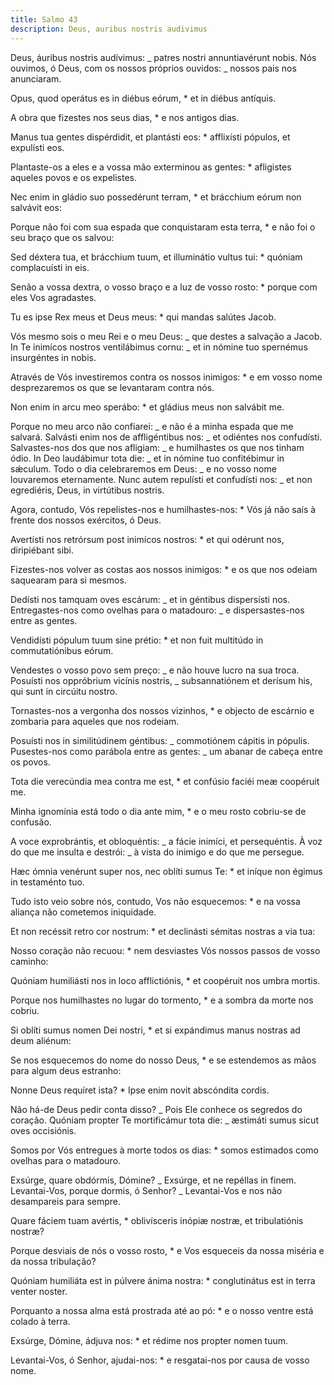 ```yaml
---
title: Salmo 43
description: Deus, auribus nostris audivimus
---
```


<div class="side-by-side not-content">

Deus, áuribus nostris audívimus: _ patres nostri annuntiavérunt nobis. Nós ouvimos, ó Deus, com os nossos próprios ouvidos: _ nossos pais nos anunciaram.

Opus, quod operátus es in diébus eórum, \* et in diébus antíquis.

A obra que fizestes nos seus dias, \* e nos antigos dias.

Manus tua gentes dispérdidit, et plantásti eos: \* afflixísti pópulos, et expulísti eos.

Plantaste-os a eles e a vossa mão exterminou as gentes: \* afligistes aqueles povos e os expelistes.

Nec enim in gládio suo possedérunt terram, \* et brácchium eórum non salvávit eos:

Porque não foi com sua espada que conquistaram esta terra, \* e não foi o seu braço que os salvou:

Sed déxtera tua, et brácchium tuum, et illuminátio vultus tui: \* quóniam complacuísti in eis.

Senão a vossa dextra, o vosso braço e a luz de vosso rosto: \* porque com eles Vos agradastes.

Tu es ipse Rex meus et Deus meus: \* qui mandas salútes Jacob.

Vós mesmo sois o meu Rei e o meu Deus: _ que destes a salvação a Jacob. In Te inimícos nostros ventilábimus cornu: _ et in nómine tuo spernémus insurgéntes in nobis.

Através de Vós investiremos contra os nossos inimigos: \* e em vosso nome desprezaremos os que se levantaram contra nós.

Non enim in arcu meo sperábo: \* et gládius meus non salvábit me.

Porque no meu arco não confiarei: _ e não é a minha espada que me salvará. Salvásti enim nos de affligéntibus nos: _ et odiéntes nos confudísti. Salvastes-nos dos que nos afligiam: _ e humilhastes os que nos tinham ódio. In Deo laudábimur tota die: _ et in nómine tuo confitébimur in sǽculum. Todo o dia celebraremos em Deus: _ e no vosso nome louvaremos eternamente. Nunc autem repulísti et confudísti nos: _ et non egrediéris, Deus, in virtútibus nostris.

Agora, contudo, Vós repelistes-nos e humilhastes-nos: \* Vós já não saís à frente dos nossos exércitos, ó Deus.

Avertísti nos retrórsum post inimícos nostros: \* et qui odérunt nos, diripiébant sibi.

Fizestes-nos volver as costas aos nossos inimigos: \* e os que nos odeiam saquearam para si mesmos.

Dedísti nos tamquam oves escárum: _ et in géntibus dispersísti nos. Entregastes-nos como ovelhas para o matadouro: _ e dispersastes-nos entre as gentes.

Vendidísti pópulum tuum sine prétio: \* et non fuit multitúdo in commutatiónibus eórum.

Vendestes o vosso povo sem preço: _ e não houve lucro na sua troca. Posuísti nos oppróbrium vicínis nostris, _ subsannatiónem et derísum his, qui sunt in circúitu nostro.

Tornastes-nos a vergonha dos nossos vizinhos, \* e objecto de escárnio e zombaria para aqueles que nos rodeiam.

Posuísti nos in similitúdinem géntibus: _ commotiónem cápitis in pópulis. Pusestes-nos como parábola entre as gentes: _ um abanar de cabeça entre os povos.

Tota die verecúndia mea contra me est, \* et confúsio faciéi meæ coopéruit me.

Minha ignomínia está todo o dia ante mim, \* e o meu rosto cobriu-se de confusão.

A voce exprobrántis, et obloquéntis: _ a fácie inimíci, et persequéntis. À voz do que me insulta e destrói: _ à vista do inimigo e do que me persegue.

Hæc ómnia venérunt super nos, nec oblíti sumus Te: \* et iníque non égimus in testaménto tuo.

Tudo isto veio sobre nós, contudo, Vos não esquecemos: \* e na vossa aliança não cometemos iniquidade.

Et non recéssit retro cor nostrum: \* et declinásti sémitas nostras a via tua:

Nosso coração não recuou: \* nem desviastes Vós nossos passos de vosso caminho:

Quóniam humiliásti nos in loco afflictiónis, \* et coopéruit nos umbra mortis.

Porque nos humilhastes no lugar do tormento, \* e a sombra da morte nos cobriu.

Si oblíti sumus nomen Dei nostri, \* et si expándimus manus nostras ad deum aliénum:

Se nos esquecemos do nome do nosso Deus, \* e se estendemos as mãos para algum deus estranho:

Nonne Deus requíret ista? \* Ipse enim novit abscóndita cordis.

Não há-de Deus pedir conta disso? _ Pois Ele conhece os segredos do coração. Quóniam propter Te mortificámur tota die: _ æstimáti sumus sicut oves occisiónis.

Somos por Vós entregues à morte todos os dias: \* somos estimados como ovelhas para o matadouro.

Exsúrge, quare obdórmis, Dómine? _ Exsúrge, et ne repéllas in finem. Levantai-Vos, porque dormis, ó Senhor? _ Levantai-Vos e nos não desampareis para sempre.

Quare fáciem tuam avértis, \* oblivísceris inópiæ nostræ, et tribulatiónis nostræ?

Porque desviais de nós o vosso rosto, \* e Vos esqueceis da nossa miséria e da nossa tribulação?

Quóniam humiliáta est in púlvere ánima nostra: \* conglutinátus est in terra venter noster.

Porquanto a nossa alma está prostrada até ao pó: \* e o nosso ventre está colado à terra.

Exsúrge, Dómine, ádjuva nos: \* et rédime nos propter nomen tuum.

Levantai-Vos, ó Senhor, ajudai-nos: \* e resgatai-nos por causa de vosso nome.

</div>
